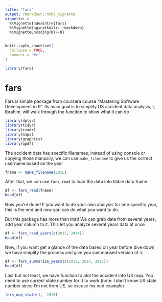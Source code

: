 ```yaml
---
title: "fars"
output: rmarkdown::html_vignette
vignette: >
  %\VignetteIndexEntry{fars}
  %\VignetteEngine{knitr::rmarkdown}
  %\VignetteEncoding{UTF-8}
---
```


```r
knitr::opts_chunk$set(
  collapse = TRUE,
  comment = "#>"
)
```

```r
library(fars)
```

# fars
Fars is simple package from coursera course "Mastering Software Development in R".
Its main goal is to simplify US accident data analysis, I, Ibrahim, will walk through the function to show what it can do


```r
library(dplyr)
library(tidyr)
library(readr)
library(maps)
library(graphics)
library(qpdf)
```

The accident data has specific filenames, instead of using console or copying those manually, we can use `make_filename` to give us the correct username based on the year
```r
fname <- make_filename(2015)
```
After that, we can use `fars_read` to load the data into tibble data frame.
```r
df <- fars_read(fname)
head(df)
```
Now you're done! If you want to do your own analysis for one specific year, this is the end and now you can do what you want to do.

But this package has more than that! We can grab data from several years, add year column to it. This let you analyze several years data at once
```r
df <- fars_read_years(c(2013, 2014))
head(df)
```
Now, if you want get a glance of the data based on year before dive down, we have simplify the process and give you summarised version of it.

```r
df <- fars_summarize_years(c(2013, 2014, 2015))
head(df)
```
Last but not least, we have function to plot the accident into US map. You need to use correct state number for it to work (note: I don't know US state number since I'm not from US, so excuse my bad example)
```r
fars_map_state(1,  2015)
```
